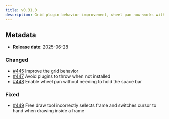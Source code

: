 ```yaml
---
title: v0.31.0
description: Grid plugin behavior improvement, wheel pan now works without pressing space, nodes, actions and plugins API (get) avoid trowing and some minor bugfixes
---
```


## Metadata

- **Release date**: 2025-06-28

### Changed

- [#445](https://github.com/InditexTech/weavejs/issues/445) Improve the grid behavior
- [#447](https://github.com/InditexTech/weavejs/issues/447) Avoid plugins to throw when not installed
- [#448](https://github.com/InditexTech/weavejs/issues/448) Enable wheel pan without needing to hold the space bar

### Fixed

- [#449](https://github.com/InditexTech/weavejs/issues/449) Free draw tool incorrectly selects frame and switches cursor to hand when drawing inside a frame
